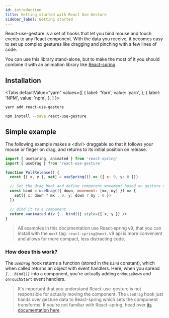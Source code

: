 ```yaml
---
id: introduction
title: Getting started with React Use Gesture
sidebar_label: Getting started
---
```



React-use-gesture is a set of hooks that let you bind mouse and touch events to any React component. With the data you receive, it becomes easy to set up complex gestures like dragging and pinching with a few lines of code.

You can use this library stand-alone, but to make the most of it you should combine it with an animation library like [React-spring](https://github.com/react-spring/react-spring).

## Installation

<Tabs
  defaultValue="yarn"
  values={[
    { label: 'Yarn', value: 'yarn', },
    { label: 'NPM', value: 'npm', },
  ]
}>
<TabItem value="yarn">

```bash {1-100}
yarn add react-use-gesture
```

</TabItem>
<TabItem value="npm">

```bash {1-100}
npm install --save react-use-gesture
```

</TabItem>
</Tabs>

## Simple example

<Example id="PullRelease" />

The following example makes a <EasterDiv>&lt;div/&gt;</EasterDiv> draggable so that it follows your mouse or finger on drag, and returns to its initial position on release.

```jsx {1-100}
import { useSpring, animated } from 'react-spring'
import { useDrag } from 'react-use-gesture'

function PullRelease() {
  const [{ x, y }, set] = useSpring(() => ({ x: 0, y: 0 }))

  // Set the drag hook and define component movement based on gesture data
  const bind = useDrag(({ down, movement: [mx, my] }) => {
    set({ x: down ? mx : 0, y: down ? my : 0 })
  })

  // Bind it to a component
  return <animated.div {...bind()} style={{ x, y }} />
}
```

> All examples in this documentation use React-spring v9, that you can install with the `next` tag: `react-spring@next`. v9 api is more convenient and allows for more compact, less distracting code.

### How does this work?

The _`useDrag`_ hook returns a function (stored in the _`bind`_ constant), which when called returns an object with event handlers. Here, when you spread _`{...bind()}`_ into a component, you're actually adding `onMouseDown` and `onTouchStart` event handlers.

> It's important that you understand React-use-gesture is not responsible for actually moving the component. The `useDrag` hook just hands over gesture data to React-spring which sets the component transforms. If you're not familiar with React-spring, head over [its documentation here](https://react-spring.io).
